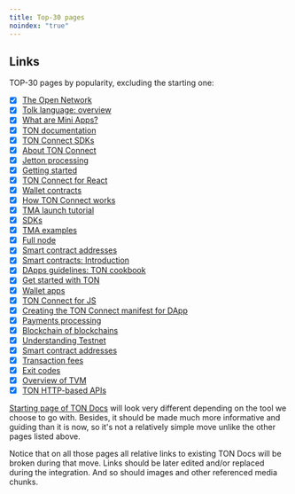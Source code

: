 ```yaml
---
title: Top-30 pages
noindex: "true"
---
```


## Links

TOP-30 pages by popularity, excluding the starting one:

- [x] [The Open Network](https://docs.ton.org/v3/concepts/dive-into-ton/introduction)
- [x] [Tolk language: overview](https://docs.ton.org/v3/documentation/smart-contracts/tolk/overview)
- [x] [What are Mini Apps?](https://docs.ton.org/v3/guidelines/dapps/tma/overview)
- [x] [TON documentation](https://docs.ton.org/v3/documentation/ton-documentation)
- [x] [TON Connect SDKs](https://docs.ton.org/v3/guidelines/ton-connect/guidelines/developers)
- [x] [About TON Connect](https://docs.ton.org/v3/guidelines/ton-connect/overview)
- [x] [Jetton processing](https://docs.ton.org/v3/guidelines/dapps/asset-processing/jettons)
- [x] [Getting started](https://docs.ton.org/v3/guidelines/quick-start/getting-started)
- [x] [TON Connect for React](https://docs.ton.org/v3/guidelines/ton-connect/frameworks/react)
- [x] [Wallet contracts](https://docs.ton.org/v3/documentation/smart-contracts/contracts-specs/wallet-contracts)
- [x] [How TON Connect works](https://docs.ton.org/v3/guidelines/ton-connect/guidelines/how-ton-connect-works)
- [x] [TMA launch tutorial](https://docs.ton.org/v3/guidelines/dapps/tma/tutorials/step-by-step-guide)
- [x] [SDKs](https://docs.ton.org/v3/guidelines/dapps/apis-sdks/sdk)
- [x] [TMA examples](https://docs.ton.org/v3/guidelines/dapps/tma/tutorials/app-examples)
- [x] [Full node](https://docs.ton.org/v3/guidelines/nodes/running-nodes/full-node)
- [x] [Smart contract addresses](https://docs.ton.org/v3/concepts/dive-into-ton/ton-blockchain/smart-contract-addresses)
- [x] [Smart contracts: Introduction](https://docs.ton.org/v3/documentation/smart-contracts/overview)
- [x] [DApps guidelines: TON cookbook](https://docs.ton.org/v3/guidelines/dapps/cookbook)
- [x] [Get started with TON](https://docs.ton.org/v3/guidelines/get-started-with-ton)
- [x] [Wallet apps](https://docs.ton.org/v3/concepts/dive-into-ton/ton-ecosystem/wallet-apps)
- [x] [TON Connect for JS](https://docs.ton.org/v3/guidelines/ton-connect/frameworks/web)
- [x] [Creating the TON Connect manifest for DApp](https://docs.ton.org/v3/guidelines/ton-connect/guidelines/creating-manifest)
- [x] [Payments processing](https://docs.ton.org/v3/guidelines/dapps/asset-processing/payments-processing)
- [x] [Blockchain of blockchains](https://docs.ton.org/v3/concepts/dive-into-ton/ton-blockchain/blockchain-of-blockchains)
- [x] [Understanding Testnet](https://docs.ton.org/v3/documentation/smart-contracts/getting-started/testnet)
- [x] [Smart contract addresses](https://docs.ton.org/v3/documentation/smart-contracts/addresses)
- [x] [Transaction fees](https://docs.ton.org/v3/documentation/smart-contracts/transaction-fees/fees)
- [x] [Exit codes](https://docs.ton.org/v3/documentation/tvm/tvm-exit-codes)
- [x] [Overview of TVM](https://docs.ton.org/v3/documentation/tvm/tvm-overview)
- [x] [TON HTTP-based APIs](https://docs.ton.org/v3/guidelines/dapps/apis-sdks/ton-http-apis)

[Starting page of TON Docs](https://docs.ton.org/) will look very different depending on the tool we choose to go with. Besides, it should be made much more informative and guiding than it is now, so it's not a relatively simple move unlike the other pages listed above.

Notice that on all those pages all relative links to existing TON Docs will be broken during that move. Links should be later edited and/or replaced during the integration. And so should images and other referenced media chunks.
